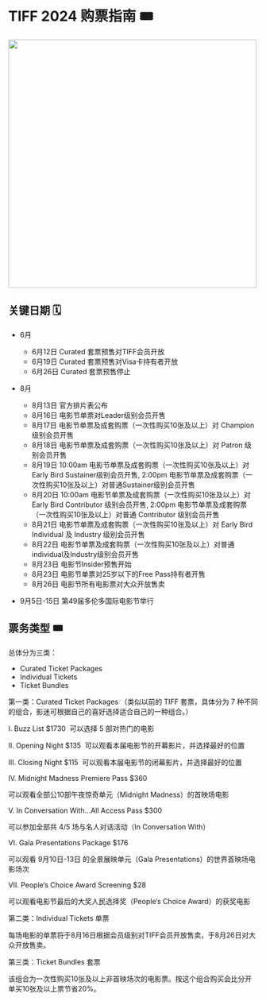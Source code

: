 # TIFF 2024 购票指南 🎟️

<img width="500" src="tiff.png" />

## 关键日期 🗓️

- 6月

  - 6月12日 Curated 套票预售对TIFF会员开放
  - 6月19日 Curated 套票预售对Visa卡持有者开放
  - 6月26日 Curated 套票预售停止

- 8月

  - 8月13日 官方排片表公布
  - 8月16日 电影节单票对Leader级别会员开售
  - 8月17日 电影节单票及成套购票（一次性购买10张及以上）对 Champion 级别会员开售
  - 8月18日 电影节单票及成套购票（一次性购买10张及以上）对 Patron 级别会员开售
  - 8月19日 10:00am 电影节单票及成套购票（一次性购买10张及以上）对Early Bird Sustainer级别会员开售, 2:00pm 电影节单票及成套购票（一次性购买10张及以上）对普通Sustainer级别会员开售
  - 8月20日 10:00am 电影节单票及成套购票（一次性购买10张及以上）对 Early Bird Contributor 级别会员开售, 2:00pm 电影节单票及成套购票（一次性购买10张及以上）对普通 Contributor 级别会员开售
  - 8月21日 电影节单票及成套购票（一次性购买10张及以上）对 Early Bird Individual 及 Industry 级别会员开售
  - 8月22日 电影节单票及成套购票（一次性购买10张及以上）对普通individual及Industry级别会员开售
  - 8月23日 电影节Insider预售开始
  - 8月23日 电影节单票对25岁以下的Free Pass持有者开售
  - 8月26日 电影节所有电影票对大众开放售卖

- 9月5日-15日 第49届多伦多国际电影节举行

## 票务类型 🎟️

总体分为三类：

- Curated Ticket Packages
- Individual Tickets
- Ticket Bundles

第一类：Curated Ticket Packages （类似以前的 TIFF 套票，具体分为 7 种不同的组合，影迷可根据自己的喜好选择适合自己的一种组合。）

I. Buzz List $1730 
可以选择 5 部对热门的电影

II. Opening Night $135 
可以观看本届电影节的开幕影片，并选择最好的位置

III. Closing Night $115 
可以观看本届电影节的闭幕影片，并选择最好的位置

IV. Midnight Madness Premiere Pass $360

可以观看全部公10部午夜惊奇单元（Midnight Madness）的首映场电影

V. In Conversation With...All Access Pass $300

可以参加全部共 4/5 场与名人对话活动（In Conversation With）

VI. Gala Presentations Package $176

可以观看 9月10日-13日 的全景展映单元（Gala Presentations）的世界首映场电影场次

VII. People‘s Choice Award Screening $28

可以观看电影节最后的大奖人民选择奖（People‘s Choice Award）的获奖电影

第二类：Individual Tickets 单票

每场电影的单票将于8月16日根据会员级别对TIFF会员开放售卖，于8月26日对大众开放售卖。

第三类：Ticket Bundles 套票

该组合为一次性购买10张及以上非首映场次的电影票。按这个组合购买会比分开单买10张及以上票节省20%。
